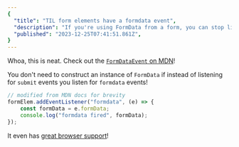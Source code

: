 ```yaml
---
{
  "title": "TIL form elements have a formdata event",
  "description": "If you're using FormData from a form, you can stop listening for submit events!",
  "published": "2023-12-25T07:41:51.861Z",
}
---
```


Whoa, this is neat. Check out the [`FormDataEvent` on MDN](https://developer.mozilla.org/en-US/docs/Web/API/FormDataEvent)!

You don't need to construct an instance of `FormData` if instead of listening for `submit` events you listen for `formdata` events!

```js
// modified from MDN docs for brevity
formElem.addEventListener("formdata", (e) => {
	const formData = e.formData;
	console.log("formdata fired", formData);
});
```

It even has [great browser support](https://caniuse.com/mdn-api_formdataevent)!
